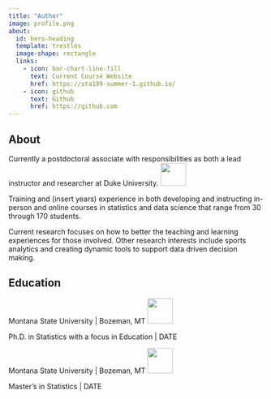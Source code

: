 ```yaml
---
title: "Author"
image: profile.png
about:
  id: hero-heading
  template: trestles
  image-shape: rectangle
  links:
    - icon: bar-chart-line-fill
      text: Current Course Website
      href: https://sta199-summer-1.github.io/
    - icon: github
      text: Github
      href: https://github.com
---
```


## About

Currently a postdoctoral associate with responsibilities as both a lead instructor and researcher at Duke University. ![](Duke-University-Logo.png){width="50" height="45" fig-align="right"} 

Training and (insert years) experience in both developing and instructing in-person and online courses in statistics and data science that range from 30 through 170 students. 

Current research focuses on how to better the teaching and learning experiences for those involved. Other research interests include sports analytics and creating dynamic tools to support data driven decision making.


## Education 

Montana State University | Bozeman, MT ![](MontanaStateUniversity_Icon.png){width="50" height="50" fig-align="right"}

Ph.D. in Statistics with a focus in Education | DATE

Montana State University | Bozeman, MT ![](MontanaStateUniversity_Icon.png){width="50" height="50" fig-align="right"}

Master's in Statistics | DATE




